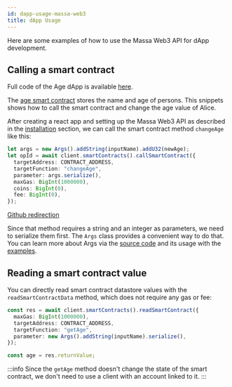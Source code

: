 ```yaml
---
id: dapp-usage-massa-web3
title: dApp Usage
---
```


Here are some examples of how to use the Massa Web3 API for dApp development.

## Calling a smart contract

Full code of the Age dApp is available [here](https://github.com/massalabs/massa-sc-examples/tree/main/age).

The [age smart contract](https://github.com/massalabs/massa-sc-examples/blob/main/age/contracts/assembly/contracts/main.ts) stores the name and age of persons.
This snippets shows how to call the smart contract and change the age value of Alice.

After creating a react app and setting up the Massa Web3 API as described in the
[installation](/docs/build/massa-web3-legacy/intro.mdx#installation) section, we can call the smart contract method `changeAge` like this:

```typescript
let args = new Args().addString(inputName).addU32(newAge);
let opId = await client.smartContracts().callSmartContract({
  targetAddress: CONTRACT_ADDRESS,
  targetFunction: "changeAge",
  parameter: args.serialize(),
  maxGas: BigInt(1000000),
  coins: BigInt(0),
  fee: BigInt(0),
});
```

[Github redirection](https://github.com/massalabs/massa-sc-examples/blob/1a0f4db090ac0516d9edae5ae839422747edfae9/age/front/react/src/App.tsx#L74)

Since that method requires a string and an integer as parameters, we need to serialize them first. The `Args` class
provides a convenient way to do that. You can learn more about Args via the [source code](https://github.com/massalabs/massa-web3/blob/3dbfe0e60fb397af4c4502ea0031ee5ae1f2aba6/packages/web3-utils/src/arguments.ts#L68)
and its usage with the [examples](https://github.com/massalabs/massa-sc-examples/).

## Reading a smart contract value

You can directly read smart contract datastore values
with the `readSmartContractData` method, which does not require any gas or fee:

```typescript
const res = await client.smartContracts().readSmartContract({
  maxGas: BigInt(1000000),
  targetAddress: CONTRACT_ADDRESS,
  targetFunction: "getAge",
  parameter: new Args().addString(inputName).serialize(),
});

const age = res.returnValue;
```

:::info
Since the `getAge` method doesn't change the state of the smart contract, we don't need to use a client with an account linked to it.
:::
